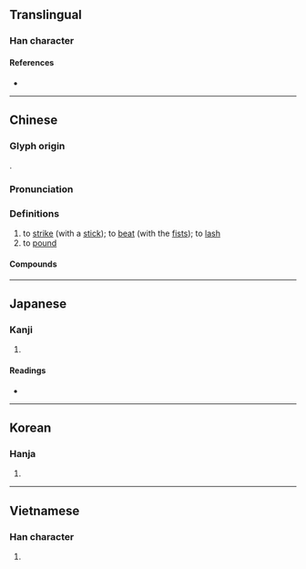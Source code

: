 {{also|搥}}
{{character info}}
==Translingual==

===Han character===
{{Han char|rn=64|rad=手|as=08|sn=11|four=52014|canj=QHJM|ids=⿰扌垂}}

====References====
* {{Han ref|kx=0435.230|dkj=12215|dj=0785.070|hdz=31897.130|uh=6376|ud=25462|bh=B4A8|bd=46248}}

----

==Chinese==
{{zh-forms|alt=*搥,𢴹}}

===Glyph origin===
{{Han etym}}
{{Han compound|手|垂|ls=psc|c1=s|c2=p|t1=hand}}.

===Pronunciation===
{{zh-pron
|m=chuí
|m-s=cui2
|ma=y
|c=ceoi4
|h=pfs=chhùi
|mn=tûi/qz,xm,zz:thûi
|mn-t=dui5
|mc=y
|oc=y
|cat=v
}}

===Definitions===
{{zh-hanzi}}

# to [[strike]] (with a [[stick]]); to [[beat]] (with the [[fist]]s); to [[lash]]
# to [[pound]]

====Compounds====
{{zh-der|倒枕捶床|打枕捶床|捶丸|捶子|捶床拍枕|捶床搗枕|捶打|捶拊|捶撻|捶楚|捶檯拍凳|捶背|捶胸|捶胸跌腳|捶胸跌足|捶胸頓腳|捶胸頓足|捶腰|搔耳捶胸|泣血捶膺|鑪捶|頓足捶胸}}

{{zh-cat|Advanced}}

----

==Japanese==

===Kanji===
{{ja-kanji|grade=|rs=手08}}

# {{rfdef|ja|sort=手08}}

====Readings====
* {{ja-readings
|goon=すい
|kanon=すい
|kun=むちう-つ, うつ, つく
}}

----

==Korean==

===Hanja===
{{ko-hanja|hangeul=추|eumhun=|rv=chu|mr=ch'u|y=chwu}}

# {{rfdef|ko|sort=手08}}

----

==Vietnamese==

===Han character===
{{vi-readings|reading=chúi, chúy, chuỳ, dồi, thuỳ, truỳ|rs=手08}}

# {{rfdef|vi|sort=手08}}